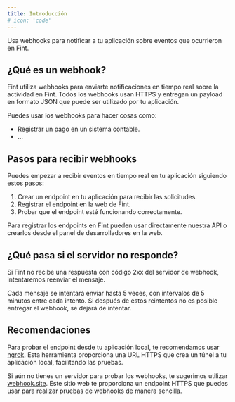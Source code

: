 ```yaml
---
title: Introducción
# icon: 'code'
---
```


Usa webhooks para notificar a tu aplicación sobre eventos que ocurrieron en Fint.

## ¿Qué es un webhook?

Fint utiliza webhooks para enviarte notificaciones en tiempo real sobre la actividad en Fint. Todos los webhooks usan HTTPS y entregan un payload en formato JSON que puede ser utilizado por tu aplicación.

Puedes usar los webhooks para hacer cosas como:

- Registrar un pago en un sistema contable.
- ...

## Pasos para recibir webhooks

Puedes empezar a recibir eventos en tiempo real en tu aplicación siguiendo estos pasos:

1. Crear un endpoint en tu aplicación para recibir las solicitudes.
2. Registrar el endpoint en la web de Fint.
3. Probar que el endpoint esté funcionando correctamente.

Para registrar los endpoints en Fint pueden usar directamente nuestra API o crearlos desde el panel de desarrolladores en la web.

## ¿Qué pasa si el servidor no responde?

Si Fint no recibe una respuesta con código 2xx del servidor de webhook, intentaremos reenviar el mensaje.

Cada mensaje se intentará enviar hasta 5 veces, con intervalos de 5 minutos entre cada intento. Si después de estos reintentos no es posible entregar el webhook, se dejará de intentar.

## Recomendaciones

Para probar el endpoint desde tu aplicación local, te recomendamos usar [ngrok](https://ngrok.com/). Esta herramienta proporciona una URL HTTPS que crea un túnel a tu aplicación local, facilitando las pruebas.

Si aún no tienes un servidor para probar los webhooks, te sugerimos utilizar [webhook.site](https://webhook.site/). Este sitio web te proporciona un endpoint HTTPS que puedes usar para realizar pruebas de webhooks de manera sencilla.
